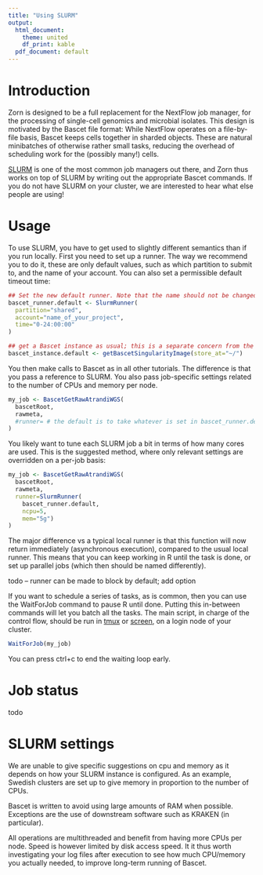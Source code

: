 ```yaml
---
title: "Using SLURM"
output:
  html_document:
    theme: united
    df_print: kable
  pdf_document: default
---
```


# Introduction

Zorn is designed to be a full replacement for the NextFlow job manager,
for the processing of single-cell genomics and microbial isolates. This design
is motivated by the Bascet file format: While NextFlow operates on a file-by-file
basis, Bascet keeps cells together in sharded objects. These are natural minibatches
of otherwise rather small tasks, reducing the overhead of scheduling work for
the (possibly many!) cells.

[SLURM](https://slurm.schedmd.com) is one of the most common job managers out there,
and Zorn thus works on top of SLURM by writing out the appropriate Bascet commands.
If you do not have SLURM on your cluster, we are interested to hear what else
people are using!

# Usage

To use SLURM, you have to get used to slightly different semantics than if you
run locally. First you need to set up a runner. The way we recommend you to do
it, these are only default values, such as which partition to submit to, and
the name of your account. You can also set a permissible default timeout time:

```r
## Set the new default runner. Note that the name should not be changed!
bascet_runner.default <- SlurmRunner(
  partition="shared", 
  account="name_of_your_project", 
  time="0-24:00:00"
)

## get a Bascet instance as usual; this is a separate concern from the runner
bascet_instance.default <- getBascetSingularityImage(store_at="~/")
```


You then make calls to Bascet as in all other tutorials. The difference is
that you pass a reference to SLURM. You also pass job-specific settings related
to the number of CPUs and memory per node. 

```r
my_job <- BascetGetRawAtrandiWGS(
  bascetRoot,
  rawmeta,
  #runner= # the default is to take whatever is set in bascet_runner.default
)
```

You likely want to tune each SLURM job a bit in terms of how many cores are used.
This is the suggested method, where only relevant settings are overridden on a per-job basis:

```r
my_job <- BascetGetRawAtrandiWGS(
  bascetRoot,
  rawmeta,
  runner=SlurmRunner(
    bascet_runner.default, 
    ncpu=5, 
    mem="5g")
)
```

The major difference vs a typical local runner is that this function will now return immediately (asynchronous execution),
compared to the usual local runner. This means that you can keep working in R
until the task is done, or set up parallel jobs (which then should be named differently).

todo -- runner can be made to block by default; add option

If you want to schedule a series of tasks, as is common, then you can use the WaitForJob
command to pause R until done. Putting this in-between commands will let you batch
all the tasks. The main script, in charge of the control flow, should be run in
[tmux](https://github.com/tmux/tmux/wiki)
or [screen](https://linuxize.com/post/how-to-use-linux-screen/),
on a login node of your cluster.

```r
WaitForJob(my_job) 
```
You can press ctrl+c to end the waiting loop early.


# Job status

todo

# SLURM settings

We are unable to give specific suggestions on cpu and memory as it depends on
how your SLURM instance is configured. As an example, Swedish clusters are
set up to give memory in proportion to the number of CPUs.

Bascet is written to avoid using large amounts of RAM when possible.
Exceptions are the use of downstream software such as KRAKEN (in particular).

All operations are multithreaded and benefit from having more CPUs per node.
Speed is however limited by disk access speed. It it thus worth investigating
your log files after execution to see how much CPU/memory you actually needed,
to improve long-term running of Bascet.

